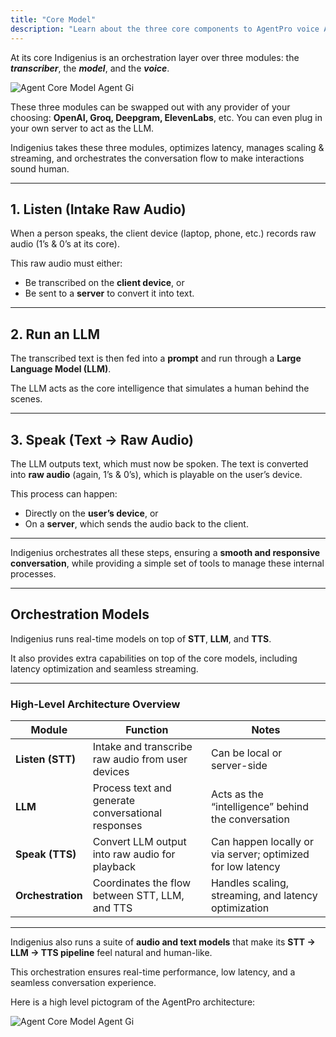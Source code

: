 ```yaml
---
title: "Core Model"
description: "Learn about the three core components to AgentPro voice AI pipeline."
---
```


At its core Indigenius is an orchestration layer over three modules: the **_transcriber_**, the **_model_**, and the **_voice_**.

![Agent Core Model Agent Gi](/images/core-model.png)

These three modules can be swapped out with any provider of your choosing: **OpenAI, Groq, Deepgram, ElevenLabs**, etc. You can even plug in your own server to act as the LLM.

Indigenius takes these three modules, optimizes latency, manages scaling & streaming, and orchestrates the conversation flow to make interactions sound human.

---

## 1. Listen (Intake Raw Audio)

When a person speaks, the client device (laptop, phone, etc.) records raw audio (1’s & 0’s at its core).  

This raw audio must either:

- Be transcribed on the **client device**, or  
- Be sent to a **server** to convert it into text.

---

## 2. Run an LLM

The transcribed text is then fed into a **prompt** and run through a **Large Language Model (LLM)**.  

The LLM acts as the core intelligence that simulates a human behind the scenes.

---

## 3. Speak (Text → Raw Audio)

The LLM outputs text, which must now be spoken. The text is converted into **raw audio** (again, 1’s & 0’s), which is playable on the user’s device.  

This process can happen:

- Directly on the **user’s device**, or  
- On a **server**, which sends the audio back to the client.

---

Indigenius orchestrates all these steps, ensuring a **smooth and responsive conversation**, while providing a simple set of tools to manage these internal processes.

---

## Orchestration Models

Indigenius runs real-time models on top of **STT**, **LLM**, and **TTS**.  

It also provides extra capabilities on top of the core models, including latency optimization and seamless streaming.

---

### High-Level Architecture Overview

| Module   | Function                                                                                   | Notes                                                                                       |
|---------|--------------------------------------------------------------------------------------------|--------------------------------------------------------------------------------------------|
| **Listen (STT)** | Intake and transcribe raw audio from user devices                                       | Can be local or server-side                                                               |
| **LLM**         | Process text and generate conversational responses                                       | Acts as the “intelligence” behind the conversation                                        |
| **Speak (TTS)** | Convert LLM output into raw audio for playback                                         | Can happen locally or via server; optimized for low latency                                |
| **Orchestration** | Coordinates the flow between STT, LLM, and TTS                                        | Handles scaling, streaming, and latency optimization                                       |

---

Indigenius also runs a suite of **audio and text models** that make its **STT → LLM → TTS pipeline** feel natural and human-like.

This orchestration ensures real-time performance, low latency, and a seamless conversation experience.

Here is a high level pictogram of the AgentPro architecture:

![Agent Core Model Agent Gi](/images/core-model-high-level-pic.png)

